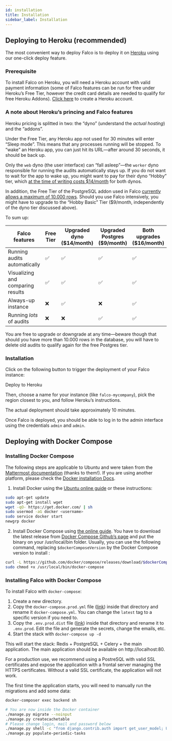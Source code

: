 ```yaml
---
id: installation
title: Installation
sidebar_label: Installation
---
```


## Deploying to Heroku (recommended)

The most convenient way to deploy Falco is to deploy it on [Heroku](https://heroku.com)
using our one-click deploy feature.

### Prerequisite

To install Falco on Heroku, you will need a Heroku account with valid payment information (some of Falco features can be run for free under Heroku’s Free Tier, however the credit card details are needed to qualify for free Heroku Addons). [Click here](https://signup.heroku.com) to create a Heroku account.

### A note about Heroku’s princing and Falco features

Heroku pricing is splitted in two: the “dyno” (understand the _actual hosting_) and the “addons”.

Under the Free Tier, any Heroku app not used for 30 minutes will enter “Sleep mode”. This means that any processes running will be stopped. To “wake” an Heroku app, you can just hit its URL—after around 30 seconds, it should be back up.

Only the `web` dyno (the user interface) can “fall asleep”—the `worker` dyno responsible for running the audits automatically stays up. If you do not want to wait for the app to wake up, you might want to pay for their dyno “Hobby” tier, which [at the time of writing costs $14/month](https://www.heroku.com/pricing) for both dynos.

In addition, the Free Tier of the PostgreSQL addon used in Falco [currently allows a maximum of 10.000 rows](https://elements.heroku.com/addons/heroku-postgresql). Should you use Falco intensively, you might have to upgrade to the “Hobby Basic” Tier ($9/month, independently of the dyno tier discussed above).

To sum up:

| Falco features | Free Tier | Upgraded dyno ($14/month) | Upgraded Postgres ($9/month) | Both upgrades ($16/month) |
|-----------------------------------|-----------|--------------------------|------------------------------|---------------------------|
| Running audits automatically | ✅ | ✅ | ✅ | ✅ |
| Visualizing and comparing results | ✅ | ✅ | ✅ | ✅ |
| Always-up instance | ❌ | ✅ | ❌ | ✅ |
| Running *lots* of audits | ❌ | ❌ | ✅ | ✅ |

You are free to upgrade or downgrade at any time—beware though that should you have more than 10.000 rows in the database, you will have to delete old audits to qualify again for the free Postgres tier.

### Installation

Click on the following button to trigger the deployment of your Falco instance:


<Link
    className="button button--primary button--lg"
    href={"https://heroku.com/deploy?template=https://github.com/theodo/falco/tree/1.1.0"}
    style={{marginBottom: '20px'}}
>
    Deploy to Heroku
</Link>

Then, choose a name for your instance (like `falco-mycompany`), pick the region closest to you, and follow Heroku’s instructions.

The actual deployment should take approximately 10 minutes.

Once Falco is deployed, you should be able to log in to the admin interface using the credentials `admin` and `admin`.

## Deploying with Docker Compose

### Installing Docker Compose

The following steps are applicable to Ubuntu and were taken from the [Mattermost documentation](https://docs.mattermost.com/install/prod-docker.html) (thanks to them!).
If you are using another platform, please check the [Docker installation Docs](https://docs.docker.com/install/#supported-platforms).

1. Install Docker using the [Ubuntu online guide](https://docs.docker.com/installation/ubuntulinux/) or these instructions:

```bash
sudo apt-get update
sudo apt-get install wget
wget -qO- https://get.docker.com/ | sh
sudo usermod -aG docker <username>
sudo service docker start
newgrp docker
```

2. Install Docker Compose using [the online guide](https://docs.docker.com/compose/install/). You have to download the latest release from [Docker Compose Github’s page](https://github.com/docker/compose/releases/) and put the binary on your /usr/local/bin folder. Usually, you can use the following command, replacing `$dockerComposeVersion` by the Docker Compose version to install :

```bash
curl -L https://github.com/docker/compose/releases/download/$dockerComposeVersion/docker-compose-`uname -s`-`uname -m` > /usr/local/bin/docker-compose
sudo chmod +x /usr/local/bin/docker-compose
```

### Installing Falco with Docker Compose

To install Falco with `docker-compose`:

1. Create a new directory.
2. Copy the `docker-compose.prod.yml` file ([link](https://github.com/theodo/falco/blob/master/docker-compose.prod.yml)) inside that directory and rename it `docker-compose.yml`. You can change the `latest` tag to a specific version if you need to.
3. Copy the `.env.prod.dist` file ([link](https://github.com/theodo/falco/blob/master/.env.prod.dist)) inside that directory and rename it to `.env.prod`. Edit the file and generate the secrets, change the emails, etc.
4. Start the stack with `docker-compose up -d`

This will start the stack: Redis + PostgreSQL + Celery + the main application. The main application should be available on http://localhost:80.

For a production use, we recommend using a PostreSQL with valid SSL certificates and expose the application with a frontal server managing the HTTPS certificates.
Without a valid SSL certificate, the application will not work.

The first time the application starts, you will need to manually run the migrations and add some data:

```sh
docker-composer exec backend sh

# You are now inside the Docker container
./manage.py migrate --noinput
./manage.py createcachetable
# Please change login, mail and password below
./manage.py shell -c "from django.contrib.auth import get_user_model; User = get_user_model(); User.objects.create_superuser('admin', 'yourmail@example.com', 'admin')"
./manage.py populate-periodic-tasks
```

